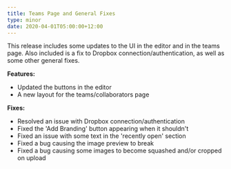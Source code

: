 ```yaml
---
title: Teams Page and General Fixes
type: minor
date: 2020-04-01T05:00:00+12:00
---
```


This release includes some updates to the UI in the editor and in the teams page. Also included is a fix to Dropbox connection/authentication, as well as some other general fixes.

**Features:**

* Updated the buttons in the editor
* A new layout for the teams/collaborators page

**Fixes:**

* Resolved an issue with Dropbox connection/authentication
* Fixed the 'Add Branding' button appearing when it shouldn't
* Fixed an issue with some text in the 'recently open' section
* Fixed a bug causing the image preview to break
* Fixed a bug causing some images to become squashed and/or cropped on upload